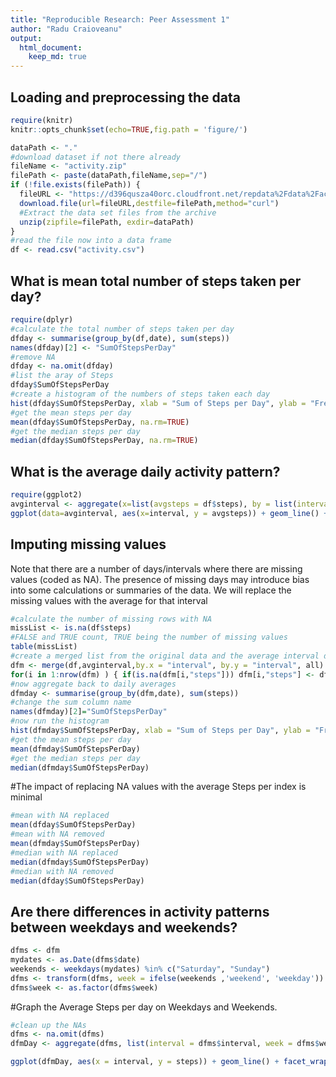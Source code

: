 ```yaml
---
title: "Reproducible Research: Peer Assessment 1"
author: "Radu Craioveanu"
output: 
  html_document:
    keep_md: true
---
```



## Loading and preprocessing the data

```r
require(knitr)
knitr::opts_chunk$set(echo=TRUE,fig.path = 'figure/')
```

```r

dataPath <- "." 
#download dataset if not there already
fileName <- "activity.zip" 
filePath <- paste(dataPath,fileName,sep="/") 
if (!file.exists(filePath)) {  
  fileURL <- "https://d396qusza40orc.cloudfront.net/repdata%2Fdata%2Factivit.zip" 
  download.file(url=fileURL,destfile=filePath,method="curl") 
  #Extract the data set files from the archive
  unzip(zipfile=filePath, exdir=dataPath) 
}
#read the file now into a data frame
df <- read.csv("activity.csv")

```



## What is mean total number of steps taken per day?
```r
require(dplyr)
#calculate the total number of steps taken per day 
dfday <- summarise(group_by(df,date), sum(steps))
names(dfday)[2] <- "SumOfStepsPerDay"
#remove NA
dfday <- na.omit(dfday)
#list the aray of Steps
dfday$SumOfStepsPerDay
#create a histogram of the numbers of steps taken each day
hist(dfday$SumOfStepsPerDay, xlab = "Sum of Steps per Day", ylab = "Frequency", main = "Histogram of Sum of Steps per Day")
#get the mean steps per day
mean(dfday$SumOfStepsPerDay, na.rm=TRUE)
#get the median steps per day
median(dfday$SumOfStepsPerDay, na.rm=TRUE)

```



## What is the average daily activity pattern?
```r
require(ggplot2)
avginterval <- aggregate(x=list(avgsteps = df$steps), by = list(interval = df$interval), FUN = mean, na.rm = TRUE)
ggplot(data=avginterval, aes(x=interval, y = avgsteps)) + geom_line() + xlab("5 Minute Interval") + ylab("Average of Steps per Interval") + ggtitle("Average Daily Pattern")
```


## Imputing missing values
Note that there are a number of days/intervals where there are missing values (coded as NA). The presence of missing days may introduce bias into some calculations or summaries of the data.  We will replace the missing values with the average for that interval
```r
#calculate the number of missing rows with NA
missList <- is.na(df$steps)
#FALSE and TRUE count, TRUE being the number of missing values
table(missList)
#create a merged list from the original data and the average interval data so that we can then replace the NA with the average data
dfm <- merge(df,avginterval,by.x = "interval", by.y = "interval", all)
for(i in 1:nrow(dfm) ) { if(is.na(dfm[i,"steps"])) dfm[i,"steps"] <- dfm[i,"avgsteps"]}
#now aggregate back to daily averages
dfmday <- summarise(group_by(dfm,date), sum(steps))
#change the sum column name 
names(dfmday)[2]="SumOfStepsPerDay"
#now run the histogram
hist(dfmday$SumOfStepsPerDay, xlab = "Sum of Steps per Day", ylab = "Frequency", main = "Histogram of Sum of Steps per Day with filled NA values")
#get the mean steps per day
mean(dfmday$SumOfStepsPerDay)
#get the median steps per day
median(dfmday$SumOfStepsPerDay)
```
#The impact of replacing NA values with the average Steps per index is minimal
```r
#mean with NA replaced
mean(dfday$SumOfStepsPerDay)
#mean with NA removed
mean(dfmday$SumOfStepsPerDay)
#median with NA replaced
median(dfmday$SumOfStepsPerDay)
#median with NA removed
median(dfday$SumOfStepsPerDay)

```

## Are there differences in activity patterns between weekdays and weekends?
```r
dfms <- dfm
mydates <- as.Date(dfms$date)
weekends <- weekdays(mydates) %in% c("Saturday", "Sunday")
dfms <- transform(dfms, week = ifelse(weekends ,'weekend', 'weekday'))
dfms$week <- as.factor(dfms$week)
```

#Graph the Average Steps per day on Weekdays and Weekends.

```r
#clean up the NAs
dfms <- na.omit(dfms)
dfmDay <- aggregate(dfms, list(interval = dfms$interval, week = dfms$week), FUN = mean, na.rm = TRUE)
```

```r
ggplot(dfmDay, aes(x = interval, y = steps)) + geom_line() + facet_wrap(~week, nrow=2) + xlab("Interval") + ylab("Number of steps") + ggtitle("Average Daily Pattern")
```
